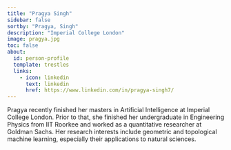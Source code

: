 ```yaml
---
title: "Pragya Singh"
sidebar: false
sortby: "Pragya, Singh"
description: "Imperial College London"
image: pragya.jpg
toc: false
about:
  id: person-profile
  template: trestles
  links:
    - icon: linkedin
      text: linkedin
      href: https://www.linkedin.com/in/pragya-singh7/
---
```



Pragya recently finished her masters in Artificial Intelligence at Imperial College London. 
Prior to that, she finished her undergraduate in Engineering Physics from IIT Roorkee and worked as a quantitative researcher at Goldman Sachs.
Her research interests include geometric and topological machine learning, especially their applications to natural sciences.